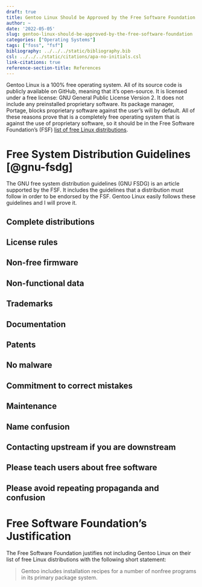 ```yaml
---
draft: true
title: Gentoo Linux Should be Approved by the Free Software Foundation
author: ~
date: '2022-05-05'
slug: gentoo-linux-should-be-approved-by-the-free-software-foundation
categories: ["Operating Systems"]
tags: ["foss", "fsf"]
bibliography: ../../../static/bibliography.bib
csl: ../../../static/citations/apa-no-initials.csl
link-citations: true
reference-section-title: References
---
```


Gentoo Linux is a 100% free operating system.
All of its source code is publicly available on GitHub, meaning that it's open-source.
It is licensed under a free license: GNU General Public License Version 2.
It does not include any preinstalled proprietary software.
Its package manager, Portage, blocks proprietary software against the user's will by default.
All of these reasons prove that is a completely free operating system that is against the use of proprietary software, so it should be in the Free Software Foundation's (FSF) [list of free Linux distributions](https://www.gnu.org/distros/free-distros.en.html).

# Free System Distribution Guidelines [@gnu-fsdg]

The GNU free system distribution guidelines (GNU FSDG) is an article supported by the FSF.
It includes the guidelines that a distribution must follow in order to be endorsed by the FSF.
Gentoo Linux easily follows these guidelines and I will prove it.

## Complete distributions

## License rules

## Non-free firmware

## Non-functional data

## Trademarks

## Documentation

## Patents

## No malware

## Commitment to correct mistakes

## Maintenance

## Name confusion

## Contacting upstream if you are downstream

## Please teach users about free software

## Please avoid repeating propaganda and confusion

# Free Software Foundation's Justification

The Free Software Foundation justifies not including Gentoo Linux on their list of free Linux distributions with the following short statement:

> Gentoo includes installation recipes for a number of nonfree programs in its primary package system.
